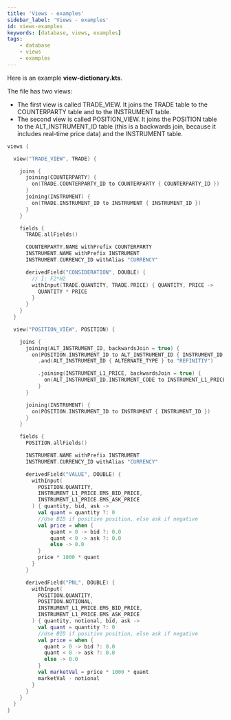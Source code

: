 ```yaml
---
title: 'Views - examples'
sidebar_label: 'Views - examples'
id: views-examples
keywords: [database, views, examples]
tags:
    - database
    - views
    - examples
---
```



Here is an example **view-dictionary.kts**.

The file has two views:

* The first view is called TRADE_VIEW. It joins the TRADE table to the COUNTERPARTY table and to the INSTRUMENT table.
* The second view is called POSITION_VIEW. It joins the POSITION table to the ALT_INSTRUMENT_ID table (this is a backwards join, because it includes real-time price data) and the INSTRUMENT table.

```kotlin
views {

  view("TRADE_VIEW", TRADE) {

    joins {
      joining(COUNTERPARTY) {
        on(TRADE.COUNTERPARTY_ID to COUNTERPARTY { COUNTERPARTY_ID })
      }
      joining(INSTRUMENT) {
        on(TRADE.INSTRUMENT_ID to INSTRUMENT { INSTRUMENT_ID })
      }
    }

    fields {
      TRADE.allFields()

      COUNTERPARTY.NAME withPrefix COUNTERPARTY
      INSTRUMENT.NAME withPrefix INSTRUMENT
      INSTRUMENT.CURRENCY_ID withAlias "CURRENCY"

      derivedField("CONSIDERATION", DOUBLE) {
        // I: F2*H2
        withInput(TRADE.QUANTITY, TRADE.PRICE) { QUANTITY, PRICE ->
          QUANTITY * PRICE
        }
      }
    }
  }

  view("POSITION_VIEW", POSITION) {

    joins {
      joining(ALT_INSTRUMENT_ID, backwardsJoin = true) {
        on(POSITION.INSTRUMENT_ID to ALT_INSTRUMENT_ID { INSTRUMENT_ID })
          .and(ALT_INSTRUMENT_ID { ALTERNATE_TYPE } to "REFINITIV")

          .joining(INSTRUMENT_L1_PRICE, backwardsJoin = true) {
            on(ALT_INSTRUMENT_ID.INSTRUMENT_CODE to INSTRUMENT_L1_PRICE { INSTRUMENT_CODE })
          }
      }

      joining(INSTRUMENT) {
        on(POSITION.INSTRUMENT_ID to INSTRUMENT { INSTRUMENT_ID })
      }
    }

    fields {
      POSITION.allFields()

      INSTRUMENT.NAME withPrefix INSTRUMENT
      INSTRUMENT.CURRENCY_ID withAlias "CURRENCY"

      derivedField("VALUE", DOUBLE) {
        withInput(
          POSITION.QUANTITY,
          INSTRUMENT_L1_PRICE.EMS_BID_PRICE,
          INSTRUMENT_L1_PRICE.EMS_ASK_PRICE
        ) { quantity, bid, ask ->
          val quant = quantity ?: 0
          //Use BID if positive position, else ask if negative
          val price = when {
              quant > 0 -> bid ?: 0.0
              quant < 0 -> ask ?: 0.0
              else -> 0.0
          }
          price * 1000 * quant
        }
      }

      derivedField("PNL", DOUBLE) {
        withInput(
          POSITION.QUANTITY,
          POSITION.NOTIONAL,
          INSTRUMENT_L1_PRICE.EMS_BID_PRICE,
          INSTRUMENT_L1_PRICE.EMS_ASK_PRICE
        ) { quantity, notional, bid, ask ->
          val quant = quantity ?: 0
          //Use BID if positive position, else ask if negative
          val price = when {
            quant > 0 -> bid ?: 0.0
            quant < 0 -> ask ?: 0.0
            else -> 0.0
          }
          val marketVal = price * 1000 * quant
          marketVal - notional
        }
      }
    }
  }
}

```

